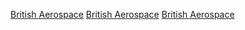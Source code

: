 {{Commonscat|British Aerospace}}

[[Category:英国飞机制造商|British Aerospace]]
[[Category:英國航空器|British Aerospace]]
[[Category:各製造商航空器|British Aerospace]]